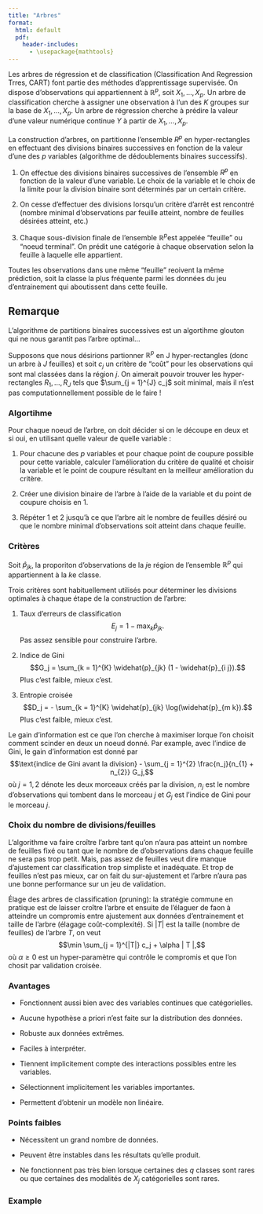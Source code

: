 ```yaml
--- 
title: "Arbres"
format: 
  html: default
  pdf:
    header-includes:
      - \usepackage{mathtools} 
---
```


Les arbres de régression et de classification (Classification And Regression Trres, CART) font partie des méthodes d'apprentissage supervisée. On dispose d'observations qui appartiennent à $\mathbb{R}^p$, soit $X_{1}, \dots, X_p$. Un arbre de classification cherche à assigner une observation à l'un des $K$ groupes sur la base de $X_{1}, \dots, X_p$. Un arbre de régression cherche à prédire la valeur d'une valeur numérique continue $Y$ à partir de $X_{1}, \dots, X_p$.

La construction d'arbres, on partitionne l'ensemble $R^p$ en hyper-rectangles en effectuant des divisions binaires successives en fonction de la valeur d'une des $p$ variables (algorithme de dédoublements binaires successifs).

1. On effectue des divisions binaires successives de l'ensemble $R^p$ en fonction de la valeur d'une variable. Le choix de la variable et le choix de la limite pour la division binaire sont déterminés par un certain critère. 

2. On cesse d'effectuer des divisions lorsqu'un critère d'arrêt est rencontré (nombre minimal d'observations par feuille atteint, nombre de feuilles désirées atteint, etc.)

3. Chaque sous-division finale de l'ensemble $\mathbb{R}^p$est appelée "feuille" ou "noeud terminal". On prédit une catégorie à chaque observation selon la feuille à laquelle elle appartient.

Toutes les observations dans une même "feuille" re\c{c}oivent la même prédiction, soit la classe la plus fréquente parmi les données du jeu d'entrainement qui aboutissent dans cette feuille.

::: {.callout-tip icon=false}
## Remarque

L'algorithme de partitions binaires successives est un algortihme glouton qui ne nous garantit pas l'arbre optimal...

Supposons que nous désirions partionner $\mathbb{R}^p$ en J hyper-rectangles (donc un arbre à $J$ feuilles) et soit $c_j$ un critère de "coût" pour les observations qui sont mal classées dans la région $j$. On aimerait pouvoir trouver les hyper-rectangles $R_1, \dots, R_J$ tels que $\sum_{j = 1}^{J} c_j$ soit minimal, mais il n'est pas computationnellement possible de le faire !
:::

### Algortihme 

Pour chaque noeud de l'arbre, on doit décider si on le découpe en deux et si oui, en utilisant quelle valeur de quelle variable :

1. Pour chacune des $p$ variables et pour chaque point de coupure possible pour cette variable, calculer l'amélioration du critère de qualité et choisir la variable et le point de coupure résultant en la meilleur amélioration du critère.

2. Créer une division binaire de l'arbre à l'aide de la variable et du point de coupure choisis en 1.

3. Répéter 1 et 2 jusqu'à ce que l'arbre ait le nombre de feuilles désiré ou que le nombre minimal d'observations soit atteint dans chaque feuille.

### Critères 

Soit $\widehat{p}_{jk}$, la proporiton d'observations de la $j$e région de l'ensemble $\mathbb{R}^p$ qui appartiennent à la $k$e classe.

Trois critères sont habituellement utilisés pour déterminer les divisions optimales à chaque étape de la construction de l'arbre:

1. Taux d'erreurs de classification
$$E_j = 1 - \max_k \widehat{p}_{jk}.$$
Pas assez sensible pour construire l'arbre.

2. Indice de Gini
$$G_j = \sum_{k = 1}^{K} \widehat{p}_{jk} (1 - \widehat{p}_{i j}).$$
Plus c'est faible, mieux c'est.

3. Entropie croisée 
$$D_j = - \sum_{k = 1}^{K}  \widehat{p}_{jk} \log(\widehat{p}_{m k}).$$
Plus c'est faible, mieux c'est.


Le gain d'information est ce que l'on cherche à maximiser lorque l'on choisit comment scinder en deux un noeud donné. Par example, avec l'indice de Gini, le gain d'information est donné par 
$$\text{indice de Gini avant la division} - \sum_{j = 1}^{2} \frac{n_j}{n_{1} + n_{2}} G_j,$$
où $j = 1, 2$ dénote les deux morceaux créés par la division, $n_j$ est le nombre d'observations qui tombent dans le morceau $j$ et $G_j$ est l'indice de Gini pour le morceau $j$.

### Choix du nombre de divisions/feuilles 

L'algorithme va faire croître l'arbre tant qu'on n'aura pas atteint un nombre de feuilles fixé ou tant que le nombre de d'observations dans chaque feuille ne sera pas trop petit. Mais, pas assez de feuilles veut dire manque d'ajustement car classification trop simpliste et inadéquate. Et trop de feuilles n'est pas mieux, car on fait du sur-ajustement et l'arbre n'aura pas une bonne performance sur un jeu de validation.

Élage des arbres de classification (pruning): la stratégie commune en pratique est de laisser croître l'arbre et ensuite de l'élaguer de fa\c{c}on à atteindre un compromis entre ajustement aux données d'entrainement et taille de l'arbre (élagage coût-complexité). Si $| T |$ est la taille (nombre de feuilles) de l'arbre $T$, on veut 
$$\min \sum_{j = 1}^{|T|} c_j + \alpha | T |,$$
où $\alpha \geq 0$ est un hyper-paramètre qui contrôle le compromis et que l'on chosit par validation croisée.


### Avantages

* Fonctionnent aussi bien avec des variables continues que catégorielles.

* Aucune hypothèse a priori n'est faite sur la distribution des données.

* Robuste aux données extrêmes.

* Faciles à interpréter.

* Tiennent implicitement compte des interactions possibles entre les variables.

* Sélectionnent implicitement les variables importantes.

* Permettent d'obtenir un modèle non linéaire.


### Points faibles 

* Nécessitent un grand nombre de données.

* Peuvent être instables dans les résultats qu'elle produit.

* Ne fonctionnent pas très bien lorsque certaines des $q$ classes sont rares ou que certaines des modalités de $X_j$ catégorielles sont rares.

### Example
